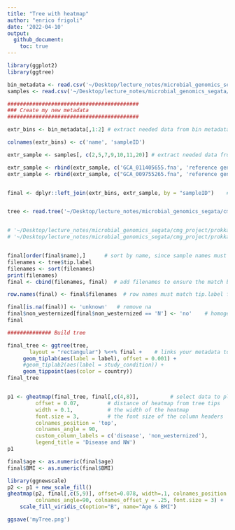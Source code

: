```yaml
---
title: "Tree with heatmap"
author: "enrico frigoli"
date: '2022-04-10'
output:
  github_document:
    toc: true
---
```


```r
library(ggplot2)
library(ggtree)
```

```r
bin_metadata <- read.csv('~/Desktop/lecture_notes/microbial_genomics_segata/cmg_project/data/SGB14797_bin_data.tsv', sep = '\t')
samples <- read.csv('~/Desktop/lecture_notes/microbial_genomics_segata/cmg_project/data/SGB14797_metadata.tsv', sep = '\t')
```

```r
##########################################
### Create my new metadata
##########################################

extr_bins <- bin_metadata[,1:2] # extract needed data from bin metadata

colnames(extr_bins) <- c('name', 'sampleID')

extr_sample <- samples[, c(2,5,7,9,10,11,20)] # extract needed data from sample metadata

extr_sample <- rbind(extr_sample, c('GCA_011405655.fna', 'reference genome', NA))  # manual addition of infos
extr_sample <- rbind(extr_sample, c("GCA_009755265.fna", 'reference genome', NA))  # manual addition of infos


final <- dplyr::left_join(extr_bins, extr_sample, by = "sampleID")    # join


tree <- read.tree('~/Desktop/lecture_notes/microbial_genomics_segata/cmg_project/prokkaOutput/roary_out_noXieH_prank/core_gene.tre')     


# '~/Desktop/lecture_notes/microbial_genomics_segata/cmg_project/prokkaOutput/roary_out_noXieH_prank/accessory_binary_genes.fa.newick'
# '~/Desktop/lecture_notes/microbial_genomics_segata/cmg_project/prokkaOutput/roary_out_noXieH_prank/core_gene.tre'


final[order(final$name),]      # sort by name, since sample names must match leaf label in the tree
filenames <- tree$tip.label
filenames <- sort(filenames)
print(filenames)
final <- cbind(filenames, final)  # add filenames to ensure the match between tip.label and the metadata (the order doesn't matter)

row.names(final) <- final$filenames  # row names must match tip.label for data to be plot in the heatmap

final[is.na(final)] <- 'unknown'   # remove na
final$non_westernized[final$non_westernized == 'N'] <- 'no'    # homogenize values
final
```



```r
############## Build tree

final_tree <- ggtree(tree,
       layout = "rectangular") %<+% final +    # links your metadata to the graph
     geom_tiplab(aes(label = label), offset = 0.001) +               
     #geom_tiplab2(aes(label = study_condition)) +
     geom_tippoint(aes(color = country))
final_tree


p1 <- gheatmap(final_tree, final[,c(4,8)],          # select data to plot in the heatmap
         offset = 0.07,         # distance of heatmap from tree tips
         width = 0.1,           # the width of the heatmap
         font.size = 3,         # the font size of the column headers
         colnames_position = 'top',
         colnames_angle = 90,
         custom_column_labels = c('disease', 'non_westernized'),
         legend_title = 'Disease and NW')
p1

final$age <- as.numeric(final$age)
final$BMI <- as.numeric(final$BMI)

library(ggnewscale)
p2 <- p1 + new_scale_fill()
gheatmap(p2, final[,c(5,9)], offset=0.078, width=.1, colnames_position = 'top',
         colnames_angle=90, colnames_offset_y = .25, font.size = 3) +
    scale_fill_viridis_c(option="B", name="Age & BMI")

ggsave('myTree.png')

```


